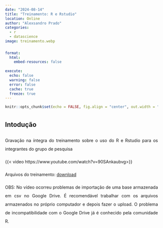```yaml
---
date: "2024-08-14"                                    
title: "Treinamento: R e Rstudio" 
location: Online
author: "Alexsandro Prado"                            
categories:                                           
  - r
  - datascience
image: treinamento.webp

format:
  html:
    embed-resources: false
    
execute:
  echo: false
  warning: false
  error: false
  cache: true
  freeze: true
---
```


```r
knitr::opts_chunk$set(echo = FALSE, fig.align = "center", out.width = "100%")
```

```{=html}
<style>
body {
  line-height: 2.0;
}
</style>
```

## Intodução

::: {style="text-align: justify;"} 

Gravação na íntegra do treinamento sobre o uso do R e Rstudio para os integrantes do grupo de pesquisa

{{< video https://www.youtube.com/watch?v=90SAnkaubvg>}}

Arquivos do treinamento: [download](https://drive.google.com/file/d/1s52WvCyYpV4heDMWRD7OYTxESZsNc-TE/view?usp=sharing)

OBS: No vídeo ocorreu problemas de importação de uma base armazenada em csv no Google Drive. É recomendável trabalhar com os arquivos armazenados no próprio computador e depois fazer o upload. O problema de incompatibilidade com o Google Drive já é conhecido pela comunidade R.
:::
